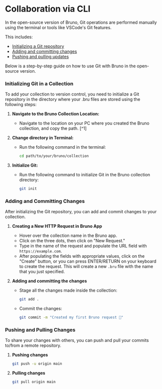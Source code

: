 # Collaboration via CLI

In the open-source version of Bruno,  Git operations are performed manually using the terminal or tools like VSCode's Git features. 

This includes:

- [Initializing a Git repository](#initializing-git-in-bruno-collection)
- [Adding and committing changes](#adding-and-committing-changes)
- [Pushing and pulling updates](#pushing-and-pulling-changes)

Below is a step-by-step guide on how to use Git with Bruno in the open-source version.

### Initializing Git in a Collection

To add your collection to version control, you need to initialize a Git repository in the directory where your .bru files are stored using the following steps:

1. **Navigate to the Bruno Collection Location:**

   - Navigate to the location on your PC where you created the Bruno collection, and copy the path. [^1]

2. **Change directory in Terminal:**

   - Run the following command in the terminal:

     ```bash
     cd path/to/your/bruno/collection
     ```

3. **Initialize Git:**
   - Run the following command to initialize Git in the Bruno collection directory:

     ```bash
     git init
     ```

### Adding and Committing Changes

After initializing the Git repository, you can add and commit changes to your collection.

1. **Creating a New HTTP Request in Bruno App**

    - Hover over the collection name in the Bruno app.
    - Click on the three dots, then click on "New Request."
    - Type in the name of the request and populate the URL field with `https://example.com`.
    - After populating the fields with appropriate values, click on the "Create" button, or you can press ENTER/RETURN on your keyboard to create the request. This will create a new `.bru` file with the name that you just specified.

2. **Adding and committing the changes**
   - Stage all the changes made inside the collection:

     ```bash
     git add .
     ```
   - Commit the changes:

     ```bash
     git commit -m "Created my first Bruno request 🐶"
     ```

### Pushing and Pulling Changes

To share your changes with others, you can push and pull your commits to/from a remote repository.

1. **Pushing changes**

   ```bash
   git push -u origin main
   ```

2. **Pulling changes**

   ```bash
   git pull origin main
   ```
